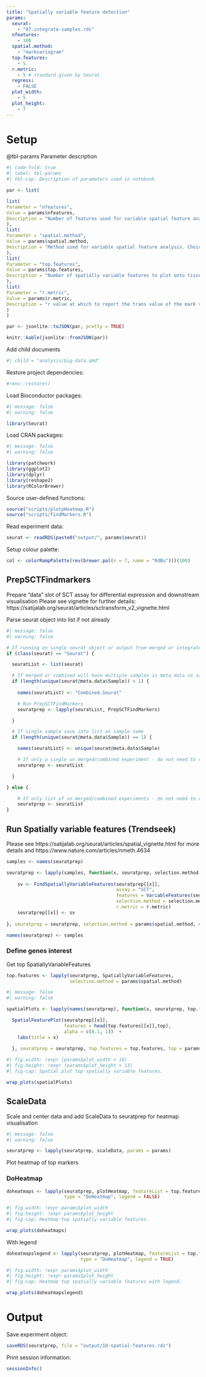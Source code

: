 ```yaml
---
title: "Spatially variable feature detection"
params:
  seurat:
    - "07-integrate-samples.rds"
  nfeatures:
    - 100
  spatial.method:
    - "markvariogram"
  top.features:
    - 5
  r.metric:
    - 5 # standard given by Seurat
  regress:
    - FALSE
  plot_width:
    - 5
  plot_height:
    - 7
---
```


# Setup

@tbl-params Parameter description

```r
#| code-fold: true
#| label: tbl-params
#| tbl-cap: Description of paramaters used in notebook.

par <- list(

list(
Parameter = "nfeatures",
Value = params$nfeatures,
Description = "Number of features used for variable spatial feature analysis."
),
list(
Parameter = "spatial.method",
Value = params$spatial.method,
Description = "Method used for variable spatial feature analysis. Choice of markvariogram (Trendseek) or moransi"
),
list(
Parameter = "top.features",
Value = params$top.features,
Description = "Number of spatially variable features to plot onto tissue images."
),
list(
Parameter = "r.metric",
Value = params$r.metric,
Description = "r value at which to report the trans value of the mark variogram. Seurat advised to leave at 5."
)
)

par <- jsonlite::toJSON(par, pretty = TRUE)

knitr::kable(jsonlite::fromJSON(par))
```

Add child documents

```r
#| child = "analysis/big-data.qmd"
```

Restore project dependencies:

```r
#renv::restore()
```

Load Bioconductor packages:

```r
#| message: false
#| warning: false

library(Seurat)
```

Load CRAN packages:

```r
#| message: false
#| warning: false

library(patchwork)
library(ggplot2)
library(dplyr)
library(reshape2)
library(RColorBrewer)
```

Source user-defined functions:

```r
source("scripts/plotpHeatmap.R")
source("scripts/findMarkers.R")
```

Read experiment data:

```r
seurat <- readRDS(paste0("output/", params$seurat))
```

Setup colour palette:

```r
col <- colorRampPalette(rev(brewer.pal(n = 7, name = "RdBu")))(100)
```

## PrepSCTFindmarkers

Prepare "data" slot of SCT assay for differential expression and downstream visualisation 
Please see vignette for further details: 
https://satijalab.org/seurat/articles/sctransform_v2_vignette.html

Parse seurat object into list if not already

```r
#| message: false
#| warning: false

# If running on single seurat object or output from merged or integrated qmd
if (class(seurat) == "Seurat") { 

  seuratList <- list(seurat)

  # If merged or combined will have multiple samples in meta data so save into list as combined seurat
  if (length(unique(seurat@meta.data$Sample)) > 1) {
      
    names(seuratList) <- "Combined.Seurat"

    # Run PrepSCTFindMarkers
    seuratprep <- lapply(seuratList, PrepSCTFindMarkers)

  }

  # If single sample save into list as sample name
  if (length(unique(seurat@meta.data$Sample)) == 1) {

    names(seuratList) <- unique(seurat@meta.data$Sample)

    # If only a single un merged/combined experiment - do not need to run PrepSCTFindMarkers
    seuratprep <- seuratList

  }

} else {

    # If only list of un merged/combined experiments - do not need to run PrepSCTFindMarkers
    seuratprep <- seuratList
}
```

## Run Spatially variable features (Trendseek)

Please see https://satijalab.org/seurat/articles/spatial_vignette.html 
for more details and https://www.nature.com/articles/nmeth.4634

```r
samples <- names(seuratprep)

seuratprep <- lapply(samples, function(x, seuratprep, selection.method, nfeatures, r.metric) {
  
    sv <- FindSpatiallyVariableFeatures(seuratprep[[x]], 
                                        assay = "SCT", 
                                        features = VariableFeatures(seuratprep[[x]])[1:nfeatures], 
                                        selection.method = selection.method, 
                                        r.metric = r.metric)
    seuratprep[[x]] <- sv
    
}, seuratprep = seuratprep, selection.method = params$spatial.method, nfeatures = params$nfeatures, r.metric = params$r.metric)

names(seuratprep) <- samples
```

### Define genes interest

Get top SpatiallyVariableFeatures

```r
top.features <- lapply(seuratprep, SpatiallyVariableFeatures, 
                       selection.method = params$spatial.method)
```

```r
#| message: false
#| warning: false

spatialPlots <- lapply(names(seuratprep), function(x, seuratprep, top.features, top) { 

  SpatialFeaturePlot(seuratprep[[x]], 
                     features = head(top.features[[x]],top), 
                     alpha = c(0.1, 1))  + 
    labs(title = x)
  
  }, seuratprep = seuratprep, top.features = top.features, top = params$top.features)
```

```r
#| fig.width: !expr (params$plot_width + 10)
#| fig.height: !expr (params$plot_height + 13)
#| fig-cap: Spatial plot top spatially variable features.

wrap_plots(spatialPlots)
```

## ScaleData

Scale and center data and add ScaleData to seuratprep for heatmap visualisation

```r
#| message: false
#| warning: false

seuratprep <- lapply(seuratprep, scaleData, params = params)
```

Plot heatmap of top markers

### DoHeatmap

```r
doheatmaps <- lapply(seuratprep, plotHeatmap, featureList = top.features, 
                     type = "DoHeatmap", legend = FALSE)
```

```r
#| fig.width: !expr params$plot_width
#| fig.height: !expr params$plot_height
#| fig-cap: Heatmap top spatially variable features.

wrap_plots(doheatmaps)
```

With legend

```r
doheatmapslegend <- lapply(seuratprep, plotHeatmap, featureList = top.features, 
                           type = "DoHeatmap", legend = TRUE)
```

```r
#| fig.width: !expr params$plot_width
#| fig.height: !expr params$plot_height
#| fig-cap: Heatmap top spatially variable features with legend.

wrap_plots(doheatmapslegend)
```

# Output

Save experiment object:

```r
saveRDS(seuratprep, file = "output/10-spatial-features.rds")
```

Print session information:

```r
sessionInfo()
```
